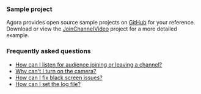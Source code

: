 <PlatformWrapper platform = "android">

### Sample project

Agora provides open source sample projects on [GitHub](https://github.com/AgoraIO/API-Examples) for your reference. Download or view the [JoinChannelVideo](https://github.com/AgoraIO/API-Examples/blob/main/Android/APIExample/app/src/main/java/io/agora/api/example/examples/basic/JoinChannelVideo.java) project for a more detailed example.

### Frequently asked questions
* [How can I listen for audience joining or leaving a channel?](../../help/integration-issues/audience_event)
* [Why can't I turn on the camera?](../../help/quality-issues/video_camera)
* [How can I fix black screen issues?](../../help/quality-issues/video_blank#issue-description)
* [How can I set the log file?](../../help/integration-issues/log)

</PlatformWrapper>